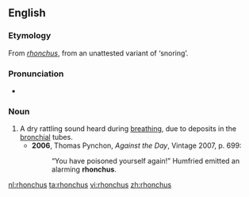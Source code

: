 ==English==

===Etymology===
From {{etyl|la}} ''[[#Latin|rhonchus]]'', from an unattested variant of {{etyl|grc}} '''{{polytonic|[[ῥέγχος]]}}''' ‘snoring’.

===Pronunciation===
* {{IPA|/ˈɹɒŋkəs/}}

===Noun===
{{en-noun|rhonchi}}

# A dry rattling sound heard during [[breathing]], due to deposits in the [[bronchial]] tubes.
#* '''2006''', Thomas Pynchon, ''Against the Day'', Vintage 2007, p. 699:
#*: “You have poisoned yourself again!” Humfried emitted an alarming '''rhonchus'''.

[[nl:rhonchus]]
[[ta:rhonchus]]
[[vi:rhonchus]]
[[zh:rhonchus]]